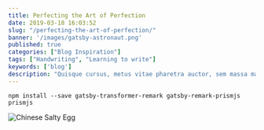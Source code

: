 ```yaml
---
title: Perfecting the Art of Perfection
date: 2019-03-18 16:03:52
slug: "/perfecting-the-art-of-perfection/"
banner: '/images/gatsby-astronaut.png'
published: true
categories: ["Blog Inspiration"]
tags: ["Handwriting", "Learning to write"]
keywords: ['blog']
description: "Quisque cursus, metus vitae pharetra auctor, sem massa mattis sem, at interdum magna augue eget diam. Vestibulum ante ipsum primis in faucibus orci luctus et ultrices posuere cubilia Curae; Morbi lacinia molestie dui. Praesent blandit dolor. Sed non quam. In vel mi sit amet augue congue elementum."
---
```


`npm install --save gatsby-transformer-remark gatsby-remark-prismjs prismjs`

![Chinese Salty Egg](salty_egg.jpg)